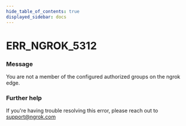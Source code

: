 ```yaml
---
hide_table_of_contents: true
displayed_sidebar: docs
---
```



# ERR_NGROK_5312

### Message

You are not a member of the configured authorized groups on the ngrok edge.

### Further help

If you're having trouble resolving this error, please reach out to [support@ngrok.com](mailto:support@ngrok.com?subject=Help%20with%20ERR_NGROK_5312)

<ErrorDetails error="err_ngrok_5312" />
